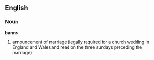 ==English==
===Noun===
'''banns'''
#announcement of marriage (legally required for a church wedding in England and Wales and read on the three sundays preceding the marriage)